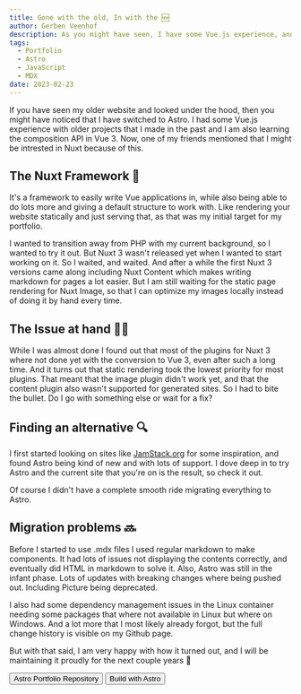```yaml
---
title: Gone with the old, In with the 🆕
author: Gerben Veenhof
description: As you might have seen, I have some Vue.js experience, and I am also good on the way on learning the composition API in Vue version 3.0.
tags:
  - Portfolio
  - Astro
  - JavaScript
  - MDX
date: 2023-02-23
---
```



If you have seen my older website and looked under the hood, then you might have noticed that I have switched to Astro.
I had some Vue.js experience with older projects that I made in the past and I am also learning the composition API in Vue 3.
Now, one of my friends mentioned that I might be intrested in Nuxt because of this.

## The Nuxt Framework 🔨

It's a framework to easily write Vue applications in, while also being able to do lots more and giving a default structure to work with.
Like rendering your website statically and just serving that, as that was my initial target for my portfolio.

I wanted to transition away from PHP with my current background, so I wanted to try it out. But Nuxt 3 wasn't released yet when I wanted to start working on it.
So I waited, and waited. And after a while the first Nuxt 3 versions came along including Nuxt Content which makes writing markdown for pages a lot easier.
But I am still waiting for the static page rendering for Nuxt Image, so that I can optimize my images locally instead of doing it by hand every time.

## The Issue at hand 👋🏻

While I was almost done I found out that most of the plugins for Nuxt 3 where not done yet with the conversion to Vue 3, even after such a long time. And it turns out that static rendering took the lowest priority for most plugins.
That meant that the image plugin didn't work yet, and that the content plugin also wasn't supported for generated sites.
So I had to bite the bullet. Do I go with something else or wait for a fix?

## Finding an alternative 🔍

I first started looking on sites like [JamStack.org](https://jamstack.org/generators/) for some inspiration, and found Astro being kind of new and with lots of support.
I dove deep in to try Astro and the current site that you're on is the result, so check it out.

Of course I didn't have a complete smooth ride migrating everything to Astro.

## Migration problems 🔜

Before I started to use .mdx files I used regular markdown to make components. It had lots of issues not displaying the contents correctly, and eventually did HTML in markdown to solve it.
Also, Astro was still in the infant phase. Lots of updates with breaking changes where being pushed out. Including Picture being deprecated.

I also had some dependency management issues in the Linux container needing some packages that where not available in Linux but where on Windows.
And a lot more that I most likely already forgot, but the full change history is visible on my Github page.

But with that said, I am very happy with how it turned out, and I will be maintaining it proudly for the next couple years 🤗

<FlexCenter>
  <Button href="https://github.com/nlxdodge/portfolio-astro" icon="mdi:github">
    Astro Portfolio Repository
  </Button>
  <Button href="https://atsro.build/" icon="ph:link-bold">
    Build with Astro
  </Button>
</FlexCenter>
